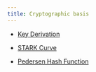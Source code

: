 ```yaml
---
title: Cryptographic basis
---
```


- [Key Derivation](https://docs.starkware.co/starkex-v4/crypto/key-derivation)

- [STARK Curve](https://docs.starkware.co/starkex-v4/crypto/stark-curve)

- [Pedersen Hash Function](https://docs.starkware.co/starkex-v4/crypto/pedersen-hash-function)
